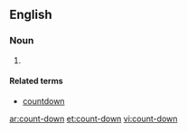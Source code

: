 {{also|countdown}}
==English==

===Noun===
{{en-noun}}

# {{alternative spelling of|[[countdown]]}}

====Related terms====
* [[countdown]]

[[ar:count-down]]
[[et:count-down]]
[[vi:count-down]]